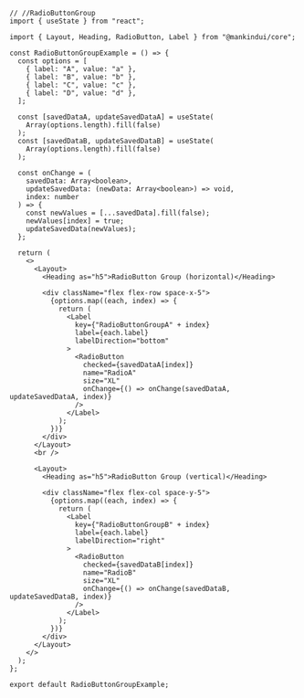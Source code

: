 ```tsx
// //RadioButtonGroup
import { useState } from "react";

import { Layout, Heading, RadioButton, Label } from "@mankindui/core";

const RadioButtonGroupExample = () => {
  const options = [
    { label: "A", value: "a" },
    { label: "B", value: "b" },
    { label: "C", value: "c" },
    { label: "D", value: "d" },
  ];

  const [savedDataA, updateSavedDataA] = useState(
    Array(options.length).fill(false)
  );
  const [savedDataB, updateSavedDataB] = useState(
    Array(options.length).fill(false)
  );

  const onChange = (
    savedData: Array<boolean>,
    updateSavedData: (newData: Array<boolean>) => void,
    index: number
  ) => {
    const newValues = [...savedData].fill(false);
    newValues[index] = true;
    updateSavedData(newValues);
  };

  return (
    <>
      <Layout>
        <Heading as="h5">RadioButton Group (horizontal)</Heading>

        <div className="flex flex-row space-x-5">
          {options.map((each, index) => {
            return (
              <Label
                key={"RadioButtonGroupA" + index}
                label={each.label}
                labelDirection="bottom"
              >
                <RadioButton
                  checked={savedDataA[index]}
                  name="RadioA"
                  size="XL"
                  onChange={() => onChange(savedDataA, updateSavedDataA, index)}
                />
              </Label>
            );
          })}
        </div>
      </Layout>
      <br />

      <Layout>
        <Heading as="h5">RadioButton Group (vertical)</Heading>

        <div className="flex flex-col space-y-5">
          {options.map((each, index) => {
            return (
              <Label
                key={"RadioButtonGroupB" + index}
                label={each.label}
                labelDirection="right"
              >
                <RadioButton
                  checked={savedDataB[index]}
                  name="RadioB"
                  size="XL"
                  onChange={() => onChange(savedDataB, updateSavedDataB, index)}
                />
              </Label>
            );
          })}
        </div>
      </Layout>
    </>
  );
};

export default RadioButtonGroupExample;
```
